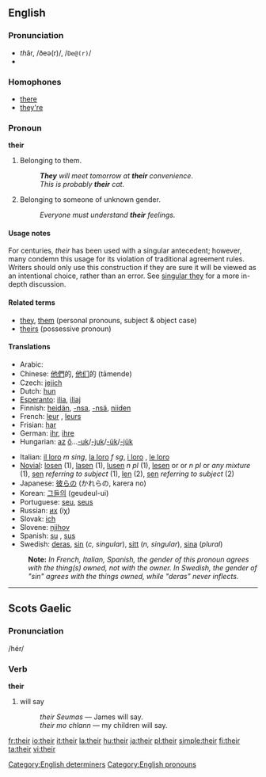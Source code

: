 ==English==

{{rank|my|were|are|37|their|one|so|me}}

===Pronunciation===
*''th''âr, /ðeə(r)/, /<tt>De@(r)</tt>/
*{{audio|en-us-their.ogg|Audio (US)}}

===Homophones===
*[[there]]
*[[they're]]

===Pronoun===
'''their'''

# {{possessive determiner}} Belonging to them.
#:'''''They''' will meet tomorrow at '''their''' convenience''. 
#:''This is probably '''their''' cat.'' 
# {{possessive determiner}} Belonging to someone of unknown gender.
#:''Everyone must understand '''their''' feelings.''

====Usage notes====
For centuries, ''their'' has been used with a singular antecedent; however, many condemn this usage for its violation of traditional agreement rules.  Writers should only use this construction if they are sure it will be viewed as an intentional choice, rather than an error. See [[w:Singular_they|singular they]] for a more in-depth discussion.

====Related terms====
*[[they]], [[them]] (personal pronouns, subject & object case)
*[[theirs]] (possessive pronoun)

====Translations====
{{top}}
*Arabic: {{ARchar|[[لهم]]}} {{Unicode|(láhum)}}
*Chinese: [[他們]]的, [[他们]]的 (tāmende)
*Czech: [[jejich]]
*Dutch: [[hun]]
*[[Esperanto]]: [[ilia]], [[iliaj]]
*Finnish: [[heidän]], [[-nsa]], [[-nsä]], [[niiden]]
*French: [[leur]] {{s}}, [[leurs]] {{p}}
*Frisian: [[har]]
*German: [[ihr]], [[ihre]]
*Hungarian: [[az]] [[ő]]...[[-uk]]/[[-juk]]/[[-ük]]/[[-jük]]
{{mid}}
*Italian: [[il loro]] ''m sing'', [[la loro]] ''f sg'', [[i loro]] {{m}} {{p}}, [[le loro]] {{f}} {{p}}
*[[Novial]]: [[losen]] {{m}} {{p}} (1), [[lasen]] {{f}} {{p}} (1), [[lusen]] ''n pl '' (1), [[lesen]] {{m}} {{p}} or {{f}} {{p}} or ''n pl'' or ''any mixture'' (1), [[sen]] ''referring to subject'' (1), [[len]] (2), [[sen]] ''referring to subject'' (2) 
*Japanese: [[彼ら]]の (かれらの, karera no)
*Korean: [[그들의]] (geudeul-ui)
*Portuguese: [[seu]], [[seus]]
*Russian: [[их]] (iχ)
*Slovak: [[ich#Slovak|ich]]
*Slovene: [[njihov]]
*Spanish: [[su]] {{s}}, [[sus]] {{p}}
*Swedish: [[deras]], [[sin]] (''c, singular''), [[sitt]] (''n, singular''), [[sina]] (''plural'')
{{bottom}}
:'''Note:''' ''In French, Italian, Spanish, the gender of this pronoun agrees with the thing(s) owned, not with the owner. In Swedish, the gender of "sin" agrees with the things owned, while "deras" never inflects.''

----

==Scots Gaelic==
===Pronunciation===
/hér/

===Verb===
'''their'''

# will say
#:''their Seumas'' &mdash; James will say.
#:''their mo chlann'' &mdash; my children will say.

[[Category:English determiners]]
[[Category:English pronouns]]

[[fr:their]]
[[io:their]]
[[it:their]]
[[la:their]]
[[hu:their]]
[[ja:their]]
[[pl:their]]
[[simple:their]]
[[fi:their]]
[[ta:their]]
[[vi:their]]